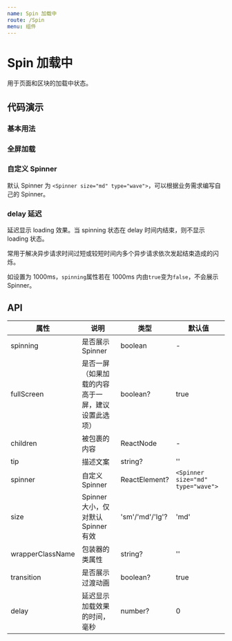 ```yaml
---
name: Spin 加载中
route: /Spin
menu: 组件
---
```






# Spin 加载中

用于页面和区块的加载中状态。

## 代码演示

### 基本用法

<CodeBox code={BasicDemoCode}>
  <BasicDemo></BasicDemo>
</CodeBox>

### 全屏加载

<CodeBox code={FullDemoCode} title="全屏加载" desc="全局loading时使用">
  <FullDemo></FullDemo>
</CodeBox>

### 自定义 Spinner

默认 Spinner 为 `<Spinner size="md" type="wave">`，可以根据业务需求编写自己的 Spinner。

<CodeBox code={CustomizeDemoCode} title="更换Spinner">
  <CustomizeDemo></CustomizeDemo>
</CodeBox>

### delay 延迟

延迟显示 loading 效果。当 spinning 状态在 delay 时间内结束，则不显示 loading 状态。

常用于解决异步请求时间过短或较短时间内多个异步请求依次发起结束造成的闪烁。

如设置为 1000ms，`spinning`属性若在 1000ms 内由`true`变为`false`，不会展示 Spinner。

## API

| 属性 | 说明 | 类型 | 默认值 |
| --- | --- | --- | --- |
| spinning | 是否展示 Spinner | boolean | - |
| fullScreen | 是否一屏（如果加载的内容高于一屏，建议设置此选项） | boolean? | true |
| children | 被包裹的内容 | ReactNode | - |
| tip | 描述文案 | string? | '' |
| spinner | 自定义 Spinner | ReactElement? | `<Spinner size="md" type="wave">` |
| size | Spinner 大小，仅对默认 Spinner 有效 | 'sm'/'md'/'lg'? | 'md' |
| wrapperClassName | 包装器的类属性 | string? | '' |
| transition | 是否展示过渡动画 | boolean? | true |
| delay | 延迟显示加载效果的时间，毫秒 | number? | 0 |
